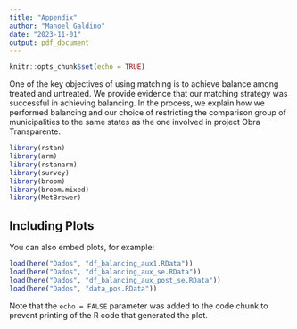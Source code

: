```yaml
---
title: "Appendix"
author: "Manoel Galdino"
date: "2023-11-01"
output: pdf_document
---
```


```r
knitr::opts_chunk$set(echo = TRUE)
```

One of the key objectives of using matching is to achieve balance among treated and untreated. We provide evidence that our matching strategy was successful in achieving balancing. In the process, we explain how we performed balancing and our choice of restricting the comparison group of municipalities to the same states as the one involved in project Obra Transparente.



```r
library(rstan)
library(arm)
library(rstanarm)
library(survey)
library(broom)
library(broom.mixed)
library(MetBrewer)
```

## Including Plots

You can also embed plots, for example:

```r
load(here("Dados", "df_balancing_aux1.RData"))
load(here("Dados", "df_balancing_aux_se.RData"))
load(here("Dados", "df_balancing_aux_post_se.RData"))
load(here("Dados", "data_pos.RData"))
```

Note that the `echo = FALSE` parameter was added to the code chunk to prevent printing of the R code that generated the plot.
